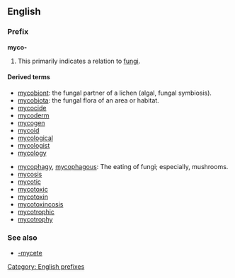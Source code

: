 ==English==

===Prefix===
'''myco-'''

# {{biology}} This primarily indicates a relation to [[fungi]]. 

====Derived terms====
{{rel-top|terms that begin with ''myco-''}}
* [[mycobiont]]: the fungal partner of a lichen (algal, fungal symbiosis).
* [[mycobiota]]: the fungal flora of an area or habitat.
* [[mycocide]]
* [[mycoderm]]
* [[mycogen]]
* [[mycoid]]
* [[mycological]]
* [[mycologist]]
* [[mycology]]
{{rel-mid}}
* [[mycophagy]], [[mycophagous]]: The eating of fungi; especially, mushrooms.
* [[mycosis]]
* [[mycotic]]
* [[mycotoxic]]
* [[mycotoxin]]
* [[mycotoxincosis]]
* [[mycotrophic]]
* [[mycotrophy]]
{{rel-bottom}}

===See also===
*[[-mycete]]

[[Category: English prefixes]]